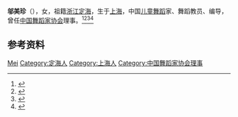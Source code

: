 '''邬美珍'''（{{bd|1935年|}}），女，祖籍[[浙江|浙江]][[定海县|定海]]，生于[[上海|上海]]，中国[[儿童舞蹈|儿童舞蹈]]家、舞蹈教员、编导，曾任[[中国舞蹈家协会|中国舞蹈家协会]]理事。<ref>{{Cite book|title=中国妇女名人录|author=薛维维; 慕群|publisher=陕西人民出版社|year=1988|isbn=|location=西安|pages=}}</ref><ref>{{Cite book|title=华夏妇女名人词典|author=周行健主编|publisher=华夏出版社|year=1988|isbn=|location=北京|pages=}}</ref><ref>{{Cite book|title=古今中外女名人辞典|author=中国妇女管理干部学院编|publisher=中国广播电视出版社|year=1989|isbn=|location=北京|pages=}}</ref><ref>{{Cite book|title=中国当代艺术界名人录|author=中国名人研究院编; 异天, 戈德主编|publisher=社会科学文献出版社|year=1993|isbn=|location=北京|pages=}}</ref>

== 参考资料 ==
{{reflist}}

{{中国人物小作品}}
{{Navboxes
| title  = 邬美珍在[[中国舞蹈家协会|中国舞蹈家协会]]的职务
| list1  =
{{中国舞蹈家协会第四届理事会}}
}}

{{Authority control}}
{{DEFAULTSORT:Wu邬}}
[[Category:邬姓|Mei]]
[[Category:定海人|Category:定海人]]
[[Category:上海人|Category:上海人]]
[[Category:中国舞蹈家协会理事|Category:中国舞蹈家协会理事]]